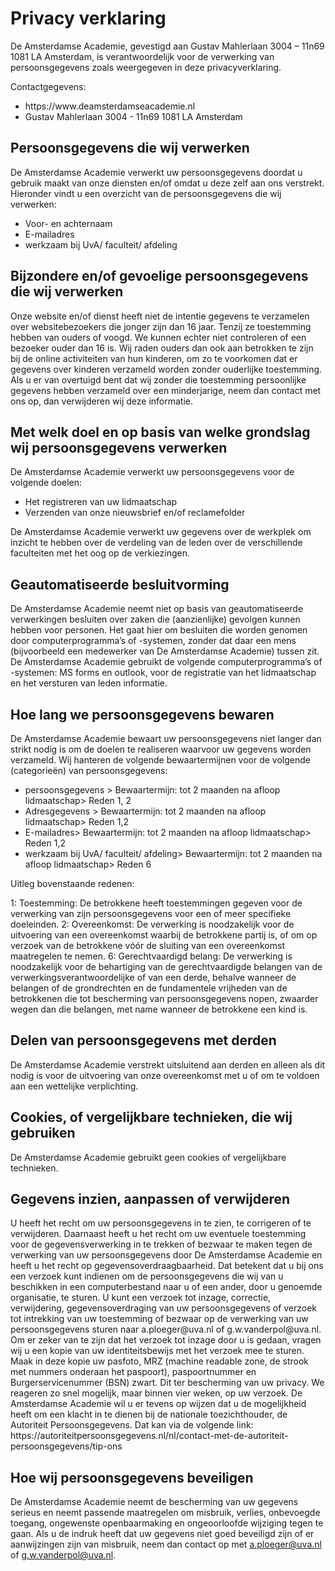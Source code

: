 # Privacy verklaring 

De Amsterdamse Academie, gevestigd aan Gustav Mahlerlaan 3004 -- 11n69
1081 LA Amsterdam, is verantwoordelijk voor de verwerking van
persoonsgegevens zoals weergegeven in deze privacyverklaring.

Contactgegevens:

-   https://www.deamsterdamseacademie.nl
-   Gustav Mahlerlaan 3004 - 11n69 1081 LA Amsterdam

## Persoonsgegevens die wij verwerken

De Amsterdamse Academie verwerkt uw persoonsgegevens doordat u gebruik
maakt van onze diensten en/of omdat u deze zelf aan ons verstrekt.
Hieronder vindt u een overzicht van de persoonsgegevens die wij
verwerken:

-   Voor- en achternaam
-   E-mailadres
-   werkzaam bij UvA/ faculteit/ afdeling

## Bijzondere en/of gevoelige persoonsgegevens die wij verwerken

Onze website en/of dienst heeft niet de intentie gegevens te verzamelen
over websitebezoekers die jonger zijn dan 16 jaar. Tenzij ze toestemming
hebben van ouders of voogd. We kunnen echter niet controleren of een
bezoeker ouder dan 16 is. Wij raden ouders dan ook aan betrokken te zijn
bij de online activiteiten van hun kinderen, om zo te voorkomen dat er
gegevens over kinderen verzameld worden zonder ouderlijke toestemming.
Als u er van overtuigd bent dat wij zonder die toestemming persoonlijke
gegevens hebben verzameld over een minderjarige, neem dan contact met
ons op, dan verwijderen wij deze informatie.

## Met welk doel en op basis van welke grondslag wij persoonsgegevens verwerken

De Amsterdamse Academie verwerkt uw persoonsgegevens voor de volgende
doelen:

-   Het registreren van uw lidmaatschap
-   Verzenden van onze nieuwsbrief en/of reclamefolder

De Amsterdamse Academie verwerkt uw gegevens over de werkplek om inzicht
te hebben over de verdeling van de leden over de verschillende
faculteiten met het oog op de verkiezingen.

## Geautomatiseerde besluitvorming

De Amsterdamse Academie neemt niet op basis van geautomatiseerde
verwerkingen besluiten over zaken die (aanzienlijke) gevolgen kunnen
hebben voor personen. Het gaat hier om besluiten die worden genomen door
computerprogramma's of -systemen, zonder dat daar een mens (bijvoorbeeld
een medewerker van De Amsterdamse Academie) tussen zit. De Amsterdamse
Academie gebruikt de volgende computerprogramma's of -systemen: MS forms
en outlook, voor de registratie van het lidmaatschap en het versturen
van leden informatie.

## Hoe lang we persoonsgegevens bewaren

De Amsterdamse Academie bewaart uw persoonsgegevens niet langer dan
strikt nodig is om de doelen te realiseren waarvoor uw gegevens worden
verzameld. Wij hanteren de volgende bewaartermijnen voor de volgende
(categorieën) van persoonsgegevens:

-   persoonsgegevens \> Bewaartermijn: tot 2 maanden na afloop
    lidmaatschap\> Reden 1, 2
-   Adresgegevens \> Bewaartermijn: tot 2 maanden na afloop
    lidmaatschap\> Reden 1,2
-   E-mailadres\> Bewaartermijn: tot 2 maanden na afloop lidmaatschap\>
    Reden 1,2
-   werkzaam bij UvA/ faculteit/ afdeling\> Bewaartermijn: tot 2 maanden
    na afloop lidmaatschap\> Reden 6

Uitleg bovenstaande redenen:

1: Toestemming: De betrokkene heeft toestemmingen gegeven voor de
verwerking van zijn persoonsgegevens voor een of meer specifieke
doeleinden. 2: Overeenkomst: De verwerking is noodzakelijk voor de
uitvoering van een overeenkomst waarbij de betrokkene partij is, of om
op verzoek van de betrokkene vóór de sluiting van een overeenkomst
maatregelen te nemen. 6: Gerechtvaardigd belang: De verwerking is
noodzakelijk voor de behartiging van de gerechtvaardigde belangen van de
verwerkingsverantwoordelijke of van een derde, behalve wanneer de
belangen of de grondrechten en de fundamentele vrijheden van de
betrokkenen die tot bescherming van persoonsgegevens nopen, zwaarder
wegen dan die belangen, met name wanneer de betrokkene een kind is.

## Delen van persoonsgegevens met derden

De Amsterdamse Academie verstrekt uitsluitend aan derden en alleen als
dit nodig is voor de uitvoering van onze overeenkomst met u of om te
voldoen aan een wettelijke verplichting.

## Cookies, of vergelijkbare technieken, die wij gebruiken

De Amsterdamse Academie gebruikt geen cookies of vergelijkbare
technieken.

## Gegevens inzien, aanpassen of verwijderen

U heeft het recht om uw persoonsgegevens in te zien, te corrigeren of te
verwijderen. Daarnaast heeft u het recht om uw eventuele toestemming
voor de gegevensverwerking in te trekken of bezwaar te maken tegen de
verwerking van uw persoonsgegevens door De Amsterdamse Academie en heeft
u het recht op gegevensoverdraagbaarheid. Dat betekent dat u bij ons een
verzoek kunt indienen om de persoonsgegevens die wij van u beschikken in
een computerbestand naar u of een ander, door u genoemde organisatie, te
sturen. U kunt een verzoek tot inzage, correctie, verwijdering,
gegevensoverdraging van uw persoonsgegevens of verzoek tot intrekking
van uw toestemming of bezwaar op de verwerking van uw persoonsgegevens
sturen naar a.ploeger@uva.nl of g.w.vanderpol@uva.nl. Om er zeker van te
zijn dat het verzoek tot inzage door u is gedaan, vragen wij u een kopie
van uw identiteitsbewijs met het verzoek mee te sturen. Maak in deze
kopie uw pasfoto, MRZ (machine readable zone, de strook met nummers
onderaan het paspoort), paspoortnummer en Burgerservicenummer (BSN)
zwart. Dit ter bescherming van uw privacy. We reageren zo snel mogelijk,
maar binnen vier weken, op uw verzoek. De Amsterdamse Academie wil u er
tevens op wijzen dat u de mogelijkheid heeft om een klacht in te dienen
bij de nationale toezichthouder, de Autoriteit Persoonsgegevens. Dat kan
via de volgende link:
https://autoriteitpersoonsgegevens.nl/nl/contact-met-de-autoriteit-persoonsgegevens/tip-ons

## Hoe wij persoonsgegevens beveiligen

De Amsterdamse Academie neemt de bescherming van uw gegevens serieus en
neemt passende maatregelen om misbruik, verlies, onbevoegde toegang,
ongewenste openbaarmaking en ongeoorloofde wijziging tegen te gaan. Als
u de indruk heeft dat uw gegevens niet goed beveiligd zijn of er
aanwijzingen zijn van misbruik, neem dan contact op met
<a.ploeger@uva.nl> of <g.w.vanderpol@uva.nl>.
